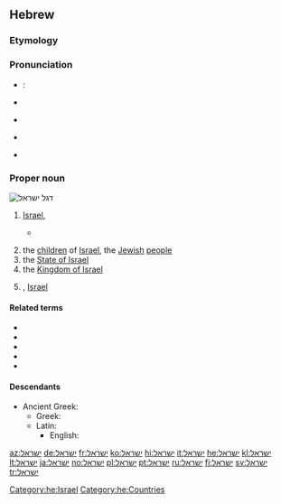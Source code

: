 {{also|ישׂראל}}

==Hebrew==
{{wikipedia|lang=he}}

===Etymology===
{{rfe|lang=he}}

===Pronunciation===
* {{term|מְדִינַת יִשְׂרָאֵל||State of Israel|tr=medinát yisra'él|lang=he}}: {{audio|He-Medinat_Israel.ogg|Audio|lang=he}}
* {{a|IL}} {{IPA|/jis.ʁaˈel/|lang=he}}
* {{a|Ashkenazi Hebrew}} {{IPA|/jɪsˈʀɔ.əl/|/jɪsˈʀɔɪl/|lang=he}}
* {{a|Tiberian}} {{IPA|/jis.rɔˈʔel/|lang=he}}
* {{a|hbo}} {{IPA|/jis.raːˈʔeːl/|lang=he}}

===Proper noun===
[[Image:Flag_of_Israel.svg|thumb|right|דגל ישראל]]
{{he-proper noun|wv=יִשְׂרָאֵל|g=m|tr=yisra'él}}

# [[Israel]], {{gloss|the alternative name of [[Jacob]]}}
#* {{RQ:Tanach|1|32|29|t=JPS}}
#*: {{ux|he|וַיֹּאמֶר לֹא יַעֲקֹב יֵאָמֵר עוֹד שִׁמְךָ כִּי אִם־'''יִשְׂרָאֵל''' כִּי־שָׂרִיתָ עִם־אֱלֹהִים וְעִם־אֲנָשִׁים וַתּוּכָל׃|tr=vayómer ló ya'akóv ye'amér 'ód shim'khá kí 'im-'''yisra'él''' kí saríta 'im-'elohím v'im-'anashím vatukhál.<br/>wayyṓmer lō yaʿăqōḇ yēʾāmēr ʿōḏ šiməḵā kī ʾim-'''yiśrāʾēl''' kī śārī́ṯā ʿim-ʾĕlōhīm wəʾim-ʾănāšīm wattūḵāl.|And he said: ‘Thy name shall be called no more Jacob, but '''Israel'''; for thou hast striven with God and with men, and hast prevailed.’}}
# the [[child|children]] of [[Israel]], the [[Jewish]] [[people]]
# the [[State of Israel]]
# the [[Kingdom of Israel]]
# {{given name|male|lang=he}}, [[Israel]]

====Related terms====
* {{l|he|אֶרֶץ יִשְׂרָאֵל}}
* {{l|he|יִשְׂרְאֵלִי}}
* {{l|he|עַם יִשְׂרָאֵל}}
* {{l|he|בְּנֵי יִשְׂרָאֵל}}
* {{l|he|מְדִינַת יִשְׂרָאֵל}}

====Descendants====
* Ancient Greek: {{l|grc|Ἰσρᾱήλ}}
** Greek: {{l|el|Ισραήλ}}
** Latin: {{l|la|Isrāēl}}
*** English: {{l|en|Israel}}

[[Category:he:Israel]]
[[Category:he:Countries]]

[[az:ישראל]]
[[de:ישראל]]
[[fr:ישראל]]
[[ko:ישראל]]
[[hi:ישראל]]
[[it:ישראל]]
[[he:ישראל]]
[[kl:ישראל]]
[[lt:ישראל]]
[[ja:ישראל]]
[[no:ישראל]]
[[pl:ישראל]]
[[pt:ישראל]]
[[ru:ישראל]]
[[fi:ישראל]]
[[sv:ישראל]]
[[tr:ישראל]]
